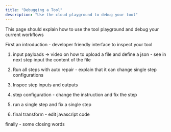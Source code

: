 ```yaml
---
title: "Debugging a Tool"
description: "Use the cloud playground to debug your tool"
---
```


This page should explain how to use the tool playground and debug your current workflows

First an introduction - developer friendly interface to inspect your tool

1. input payloads -> video on how to upload a file and define a json - see in next step input the content of the file

2. Run all steps with auto repair - explain that it can change single step configurations

3. Inspec step inputs and outputs

4. step configuration - change the instruction and fix the step

5. run a single step and fix a single step

5. final transform - edit javascript code

finally - some closing words